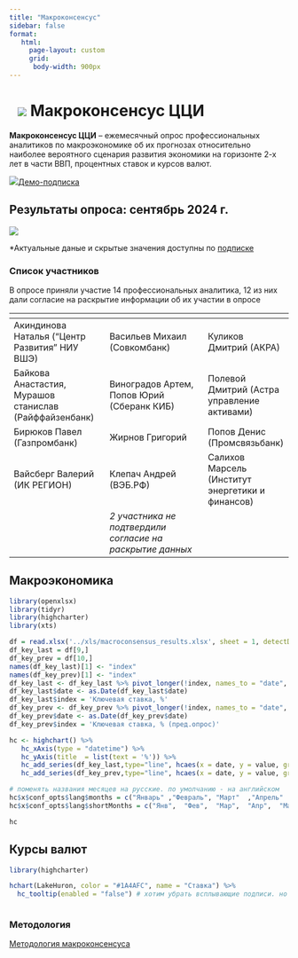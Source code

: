 ```yaml
---
title: "Макроконсенсус"
sidebar: false
format:
   html: 
     page-layout: custom
     grid:
      body-width: 900px
---
```


# ![](../images/icon-consensus-macro.svg) Макроконсенсус ЦЦИ {.my-custom-class style="margin-left:3%;"}

**Макроконсенсус ЦЦИ** -- ежемесячный опрос профессиональных аналитиков по макроэкономике об их прогнозах относительно наиболее вероятного сценария развития экономики на горизонте 2-х лет в части ВВП, процентных ставок и курсов валют.

![](../images/icon-subscription.svg)[Демо-подписка](../demo-subscription.qmd)

::: grid
::: {.g-col-12 .g-col-sm-12 .g-col-xs-12 .g-col-xl-7 .g-col-md-6 .g-col-lg-6}
## Результаты опроса: сентябрь 2024 г.

![](../reports/2024-09_Consensus.jpg)

\*Актуальные даные и скрытые значения доступны по [подписке](../subscribe.qmd)

### Список участников

В опросе приняли участие 14 профессиональных аналитика, 12 из них дали согласие на раскрытие информации об их участии в опросе

| <!-- -->                                               | <!-- -->                                                  | <!-- -->                                         |
|-------------------------|--------------------------|----------------------|
| Акиндинова Наталья ("Центр Развития" НИУ ВШЭ)          | Васильев Михаил (Совкомбанк)                              | Куликов Дмитрий (АКРА)                           |
| Байкова Анастастия, Мурашов станислав (Райффайзенбанк) | Виноградов Артем, Попов Юрий (Сберанк КИБ)                | Полевой Дмитрий (Астра управление активами)      |
| Бирюков Павел (Газпромбанк)                            | Жирнов Григорий                                           | Попов Денис (Промсвязьбанк)                      |
| Вайсберг Валерий (ИК РЕГИОН)                           | Клепач Андрей (ВЭБ.РФ)                                    | Салихов Марсель (Институт энергетики и финансов) |
|                                                        | *2 участника не подтвердили согласие на раскрытие данных* |                                                  |
:::

::: {.g-col-12 .g-col-sm-12 .g-col-xs-12 .g-col-xl-4 .g-col-md-6 .g-col-lg-6}
## Макроэкономика

```r
library(openxlsx)
library(tidyr)
library(highcharter)
library(xts)

df = read.xlsx('../xls/macroconsensus_results.xlsx', sheet = 1, detectDates = TRUE, rowNames=TRUE)
df_key_last = df[9,]
df_key_prev = df[10,]
names(df_key_last)[1] <- "index"
names(df_key_prev)[1] <- "index"
df_key_last <- df_key_last %>% pivot_longer(!index, names_to = "date", values_to = 'value')
df_key_last$date <- as.Date(df_key_last$date)
df_key_last$index = 'Ключевая ставка, %'
df_key_prev <- df_key_prev %>% pivot_longer(!index, names_to = "date", values_to = 'value')
df_key_prev$date <- as.Date(df_key_prev$date)
df_key_prev$index = 'Ключевая ставка, % (пред.опрос)'

hc <- highchart() %>% 
   hc_xAxis(type = "datetime") %>%
   hc_yAxis(title  = list(text = '%')) %>% 
   hc_add_series(df_key_last,type="line", hcaes(x = date, y = value, group=index), color = "#1A4AFC") %>%
   hc_add_series(df_key_prev,type="line", hcaes(x = date, y = value, group=index), color = "#1A4AFC", dashStyle = "ShortDash")

# поменять названия месяцев на русские. по умолчанию - на английском
hc$x$conf_opts$lang$months = c("Январь"	,"Февраль",	"Март"	,"Апрель"	,"Май",	"Июнь", "Июль",	"Август",	"Сентябрь",	"Октябрь",	"Ноябрь",	"Декабрь")
hc$x$conf_opts$lang$shortMonths = c("Янв", 	"Фев",	"Мар",	"Апр",	"Май",	"Июн",	"Июл",	"Авг",	"Сен",	"Окт",	"Ноя",	"Дек")

hc
```

## Курсы валют

```r
library(highcharter)

hchart(LakeHuron, color = "#1A4AFC", name = "Ставка") %>% 
  hc_tooltip(enabled = "false") # хотим убрать всплывающие подписи. но надо по другому - так не работает. 



```
:::

::: {.g-col-12 .g-col-sm-12 .g-col-xs-12 .g-col-xl-4 .g-col-md-6 .g-col-lg-6}
### Методология

[Методология макроконсенсуса](../methodology/methodology-consensus-pbc.qmd)
:::
:::
